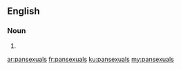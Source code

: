 ==English==

===Noun===
{{head|en}}

# {{plural of|pansexual}}

[[ar:pansexuals]]
[[fr:pansexuals]]
[[ku:pansexuals]]
[[my:pansexuals]]